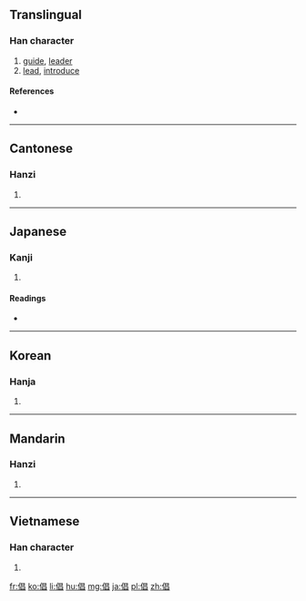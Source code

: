 ==Translingual==

===Han character===
{{Han char|rn=9|rad=人|as=08|sn=10|four=2626<sub>0</sub>|canj=人日日 (OAA)|ids=⿰[[亻]][[昌]]}}

# [[guide]], [[leader]]
# [[lead]], [[introduce]]

====References====
* {{Han ref|kx=0108.120|dkj=00783|dj=0231.020|hdz=10177.050|uh=5021|ud=20513|bh=ADD2|bd=44498}}

----

==Cantonese==

===Hanzi===
{{yue-hanzi|jyut=[[coeng1]], [[coeng3]]|y=cheung1, cheung3}}

# {{defn|lang=yue|sort=人08}}

----

==Japanese==

===Kanji===
{{ja-kanji|grade=|rs=人08}}

# {{defn|lang=ja|sort=人08}}

====Readings====
* {{ja-readings|on=[[しょう]] (shō)|kun=[[わざおぎ]] (wazaogi)}}

----

==Korean==

===Hanja===
{{ko-hanja|hangeul=창|rv=chang|mr=ch'ang}}

# {{defn|lang=ko|sort=人08}}

----

==Mandarin==

===Hanzi===
{{cmn-hanzi|pin=[[chāng]] ([[chang1]]), [[chàng]] ([[chang4]])|wg=ch'ang<sup>1</sup>, ch'ang<sup>4</sup>}}

# {{defn|lang=cmn|sort=人08}}

----

==Vietnamese==

===Han character===
{{vi-hantu|[[xướng]]|rs=人08}}

# {{defn|vi}}

[[fr:倡]]
[[ko:倡]]
[[li:倡]]
[[hu:倡]]
[[mg:倡]]
[[ja:倡]]
[[pl:倡]]
[[zh:倡]]